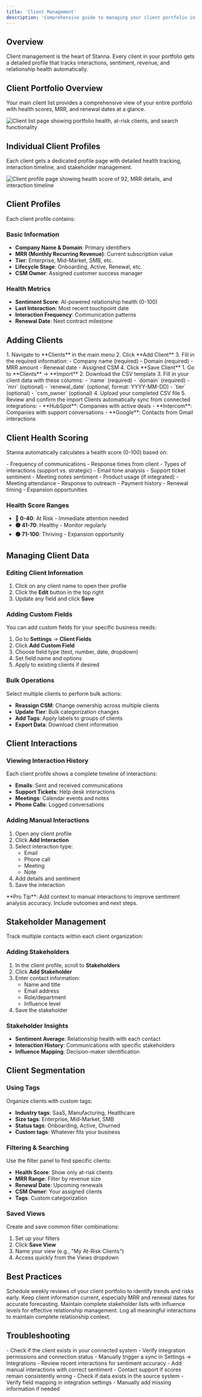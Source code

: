 ```yaml
---
title: 'Client Management'
description: 'Comprehensive guide to managing your client portfolio in Stanna'
---
```


## Overview

Client management is the heart of Stanna. Every client in your portfolio gets a detailed profile that tracks interactions, sentiment, revenue, and relationship health automatically.

## Client Portfolio Overview

Your main client list provides a comprehensive view of your entire portfolio with health scores, MRR, and renewal dates at a glance.

<Frame caption="Client portfolio showing health metrics, search filters, and at-risk client identification">
  <img src="/images/clients-list-snippet.svg" alt="Client list page showing portfolio health, at-risk clients, and search functionality" />
</Frame>

## Individual Client Profiles

Each client gets a dedicated profile page with detailed health tracking, interaction timeline, and stakeholder management.

<Frame caption="Example client profile showing health score, MRR, and recent interactions">
  <img src="/images/client-profile-snippet.svg" alt="Client profile page showing health score of 92, MRR details, and interaction timeline" />
</Frame>

## Client Profiles

Each client profile contains:

### Basic Information
- **Company Name & Domain**: Primary identifiers
- **MRR (Monthly Recurring Revenue)**: Current subscription value
- **Tier**: Enterprise, Mid-Market, SMB, etc.
- **Lifecycle Stage**: Onboarding, Active, Renewal, etc.
- **CSM Owner**: Assigned customer success manager

### Health Metrics
- **Sentiment Score**: AI-powered relationship health (0-100)
- **Last Interaction**: Most recent touchpoint date
- **Interaction Frequency**: Communication patterns
- **Renewal Date**: Next contract milestone

## Adding Clients

<Tabs>
  <Tab title="Manual Entry">
    1. Navigate to **Clients** in the main menu
    2. Click **Add Client**
    3. Fill in the required information:
       - Company name (required)
       - Domain (required) 
       - MRR amount
       - Renewal date
       - Assigned CSM
    4. Click **Save Client**
  </Tab>
  
  <Tab title="CSV Import">
    1. Go to **Clients** → **Import**
    2. Download the CSV template
    3. Fill in your client data with these columns:
       - `name` (required)
       - `domain` (required)
       - `mrr` (optional)
       - `renewal_date` (optional, format: YYYY-MM-DD)
       - `tier` (optional)
       - `csm_owner` (optional)
    4. Upload your completed CSV file
    5. Review and confirm the import
  </Tab>
  
  <Tab title="Integration Sync">
    Clients automatically sync from connected integrations:
    - **HubSpot**: Companies with active deals
    - **Intercom**: Companies with support conversations
    - **Google**: Contacts from Gmail interactions
  </Tab>
</Tabs>

## Client Health Scoring

Stanna automatically calculates a health score (0-100) based on:

<AccordionGroup>
  <Accordion title="Interaction Patterns" icon="comments">
    - Frequency of communications
    - Response times from client
    - Types of interactions (support vs. strategic)
  </Accordion>
  
  <Accordion title="Sentiment Analysis" icon="heart">
    - Email tone analysis
    - Support ticket sentiment
    - Meeting notes sentiment
  </Accordion>
  
  <Accordion title="Engagement Metrics" icon="chart-line">
    - Product usage (if integrated)
    - Meeting attendance
    - Response to outreach
  </Accordion>
  
  <Accordion title="Business Indicators" icon="dollar-sign">
    - Payment history
    - Renewal timing
    - Expansion opportunities
  </Accordion>
</AccordionGroup>

### Health Score Ranges
- **🔴 0-40**: At Risk - Immediate attention needed
- **🟡 41-70**: Healthy - Monitor regularly  
- **🟢 71-100**: Thriving - Expansion opportunity

## Managing Client Data

### Editing Client Information
1. Click on any client name to open their profile
2. Click the **Edit** button in the top right
3. Update any field and click **Save**

### Adding Custom Fields
You can add custom fields for your specific business needs:
1. Go to **Settings** → **Client Fields**
2. Click **Add Custom Field**
3. Choose field type (text, number, date, dropdown)
4. Set field name and options
5. Apply to existing clients if desired

### Bulk Operations
Select multiple clients to perform bulk actions:
- **Reassign CSM**: Change ownership across multiple clients
- **Update Tier**: Bulk categorization changes
- **Add Tags**: Apply labels to groups of clients
- **Export Data**: Download client information

## Client Interactions

### Viewing Interaction History
Each client profile shows a complete timeline of interactions:
- **Emails**: Sent and received communications
- **Support Tickets**: Help desk interactions
- **Meetings**: Calendar events and notes
- **Phone Calls**: Logged conversations

### Adding Manual Interactions
1. Open any client profile
2. Click **Add Interaction**
3. Select interaction type:
   - Email
   - Phone call
   - Meeting
   - Note
4. Add details and sentiment
5. Save the interaction

<Info>
**Pro Tip**: Add context to manual interactions to improve sentiment analysis accuracy. Include outcomes and next steps.
</Info>

## Stakeholder Management

Track multiple contacts within each client organization:

### Adding Stakeholders
1. In the client profile, scroll to **Stakeholders**
2. Click **Add Stakeholder**
3. Enter contact information:
   - Name and title
   - Email address
   - Role/department
   - Influence level
4. Save the stakeholder

### Stakeholder Insights
- **Sentiment Average**: Relationship health with each contact
- **Interaction History**: Communications with specific stakeholders
- **Influence Mapping**: Decision-maker identification

## Client Segmentation

### Using Tags
Organize clients with custom tags:
- **Industry tags**: SaaS, Manufacturing, Healthcare
- **Size tags**: Enterprise, Mid-Market, SMB
- **Status tags**: Onboarding, Active, Churned
- **Custom tags**: Whatever fits your business

### Filtering & Searching
Use the filter panel to find specific clients:
- **Health Score**: Show only at-risk clients
- **MRR Range**: Filter by revenue size
- **Renewal Date**: Upcoming renewals
- **CSM Owner**: Your assigned clients
- **Tags**: Custom categorization

### Saved Views
Create and save common filter combinations:
1. Set up your filters
2. Click **Save View**
3. Name your view (e.g., "My At-Risk Clients")
4. Access quickly from the Views dropdown

## Best Practices

<CardGroup cols={2}>
  <Card title="Regular Reviews" icon="calendar">
    Schedule weekly reviews of your client portfolio to identify trends and risks early.
  </Card>
  
  <Card title="Accurate Data" icon="check-circle">
    Keep client information current, especially MRR and renewal dates for accurate forecasting.
  </Card>
  
  <Card title="Stakeholder Mapping" icon="users">
    Maintain complete stakeholder lists with influence levels for effective relationship management.
  </Card>
  
  <Card title="Interaction Logging" icon="pencil">
    Log all meaningful interactions to maintain complete relationship context.
  </Card>
</CardGroup>

## Troubleshooting

<AccordionGroup>
  <Accordion title="Client not syncing from integration">
    - Check if the client exists in your connected system
    - Verify integration permissions and connection status
    - Manually trigger a sync in Settings → Integrations
  </Accordion>
  
  <Accordion title="Incorrect health score">
    - Review recent interactions for sentiment accuracy
    - Add manual interactions with correct sentiment
    - Contact support if scores remain consistently wrong
  </Accordion>
  
  <Accordion title="Missing client data">
    - Check if data exists in the source system
    - Verify field mapping in integration settings
    - Manually add missing information if needed
  </Accordion>
</AccordionGroup>